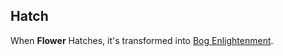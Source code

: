 {{CardPage
|quote = The pressure inside my head had left in a beautiful rush, my mind had finally unfurled.
|description = Play the top three cards of your draw pile for free. Lose resolve equal to twice their combined cost.<br/>[[Expend]], [[Parasite]]<br/>[[Hatch]] 5
|cost = 1
|character = Rook
|rarity = Rare
|decktype = Negotiation
|cardtype = Parasite
|keywords = [[Expend]], [[Parasite]], [[Hatch]]
|special1 = Bog Enlightenment
}}

==Hatch==
When '''Flower''' Hatches, it's transformed into [[Bog Enlightenment]].